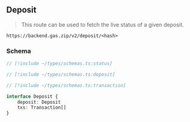 ## Deposit

> This route can be used to fetch the live status of a given deposit. 

`https://backend.gas.zip/v2/deposit/<hash>`

### Schema

```ts
// [!include ~/types/schemas.ts:status]

// [!include ~/types/schemas.ts:deposit]

// [!include ~/types/schemas.ts:transaction]

interface Deposit {
    deposit: Deposit
    txs: Transaction[]
}
```
